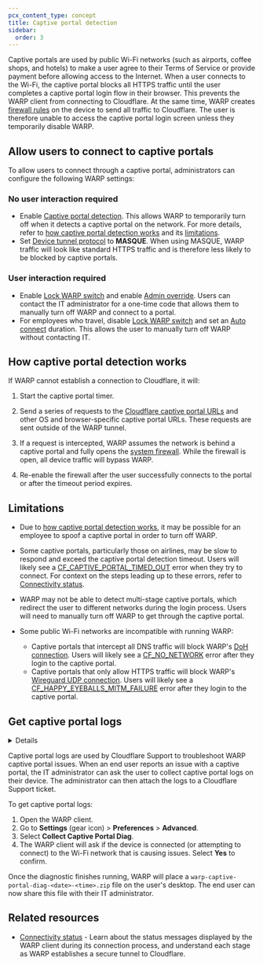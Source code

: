 ```yaml
---
pcx_content_type: concept
title: Captive portal detection
sidebar:
  order: 3
---
```



Captive portals are used by public Wi-Fi networks (such as airports, coffee shops, and hotels) to make a user agree to their Terms of Service or provide payment before allowing access to the Internet. When a user connects to the Wi-Fi, the captive portal blocks all HTTPS traffic until the user completes a captive portal login flow in their browser. This prevents the WARP client from connecting to Cloudflare. At the same time, WARP creates [firewall rules](/cloudflare-one/connections/connect-devices/warp/configure-warp/route-traffic/warp-architecture/#ip-traffic) on the device to send all traffic to Cloudflare. The user is therefore unable to access the captive portal login screen unless they temporarily disable WARP.

## Allow users to connect to captive portals

To allow users to connect through a captive portal, administrators can configure the following WARP settings:

### No user interaction required

- Enable [Captive portal detection](/cloudflare-one/connections/connect-devices/warp/configure-warp/warp-settings/#captive-portal-detection). This allows WARP to temporarily turn off when it detects a captive portal on the network. For more details, refer to [how captive portal detection works](#how-captive-portal-detection-works) and its [limitations](#limitations).
- Set [Device tunnel protocol](/cloudflare-one/connections/connect-devices/warp/configure-warp/warp-settings/#device-tunnel-protocol) to **MASQUE**. When using MASQUE, WARP traffic will look like standard HTTPS traffic and is therefore less likely to be blocked by captive portals.

### User interaction required

- Enable [Lock WARP switch](/cloudflare-one/connections/connect-devices/warp/configure-warp/warp-settings/#lock-warp-switch) and enable [Admin override](/cloudflare-one/connections/connect-devices/warp/configure-warp/warp-settings/#admin-override). Users can contact the IT administrator for a one-time code that allows them to manually turn off WARP and connect to a portal.
- For employees who travel, disable [Lock WARP switch](/cloudflare-one/connections/connect-devices/warp/configure-warp/warp-settings/#lock-warp-switch) and set an [Auto connect](/cloudflare-one/connections/connect-devices/warp/configure-warp/warp-settings/#auto-connect) duration. This allows the user to manually turn off WARP without contacting IT.

## How captive portal detection works

If WARP cannot establish a connection to Cloudflare, it will:

1. Start the captive portal timer.

2. Send a series of requests to the [Cloudflare captive portal URLs](/cloudflare-one/connections/connect-devices/warp/deployment/firewall/#captive-portal) and other OS and browser-specific captive portal URLs. These requests are sent outside of the WARP tunnel.

3. If a request is intercepted, WARP assumes the network is behind a captive portal and fully opens the [system firewall](/cloudflare-one/connections/connect-devices/warp/configure-warp/route-traffic/warp-architecture/#ip-traffic). While the firewall is open, all device traffic will bypass WARP.

4. Re-enable the firewall after the user successfully connects to the portal or after the timeout period expires.

## Limitations

- Due to [how captive portal detection works](#how-captive-portal-detection-works), it may be possible for an employee to spoof a captive portal in order to turn off WARP.
- Some captive portals, particularly those on airlines, may be slow to respond and exceed the captive portal detection timeout. Users will likely see a [CF_CAPTIVE_PORTAL_TIMED_OUT](/cloudflare-one/connections/connect-devices/warp/troubleshooting/client-errors/#cf_captive_portal_timed_out) error when they try to connect. For context on the steps leading up to these errors, refer to [Connectivity status](/cloudflare-one/connections/connect-devices/warp/troubleshooting/connectivity-status/).
- WARP may not be able to detect multi-stage captive portals, which redirect the user to different networks during the login process. Users will need to manually turn off WARP to get through the captive portal.
- Some public Wi-Fi networks are incompatible with running WARP:

  - Captive portals that intercept all DNS traffic will block WARP's [DoH connection](/cloudflare-one/connections/connect-devices/warp/configure-warp/route-traffic/warp-architecture/#overview). Users will likely see a [CF_NO_NETWORK](/cloudflare-one/connections/connect-devices/warp/troubleshooting/client-errors/#cf_no_network) error after they login to the captive portal.
  - Captive portals that only allow HTTPS traffic will block WARP's [Wireguard UDP connection](/cloudflare-one/connections/connect-devices/warp/configure-warp/route-traffic/warp-architecture/#overview). Users will likely see a [CF_HAPPY_EYEBALLS_MITM_FAILURE](/cloudflare-one/connections/connect-devices/warp/troubleshooting/client-errors/#cf_happy_eyeballs_mitm_failure) error after they login to the captive portal.

## Get captive portal logs <Badge text="Beta" variant="note" />

<Details header="Feature availability">

| [WARP modes](/cloudflare-one/connections/connect-devices/warp/configure-warp/warp-modes/) | [Zero Trust plans](https://www.cloudflare.com/teams-pricing/) |
| ----------------------------------------------------------------------------------------- | ------------------------------------------------------------- |
| All modes                                                                                 | All plans                                                     |

| System   | Availability | Minimum WARP version |
| -------- | ------------ | -------------------- |
| Windows  | ✅           | 2025.4.589.1         |
| macOS    | ✅           | 2025.4.589.1         |
| Linux    | ❌           |                      |
| iOS      | ❌           |                      |
| Android  | ❌           |                      |
| ChromeOS | ❌           |                      |

</Details>

Captive portal logs are used by Cloudflare Support to troubleshoot WARP captive portal issues. When an end user reports an issue with a captive portal, the IT administrator can ask the user to collect captive portal logs on their device. The administrator can then attach the logs to a Cloudflare Support ticket.

To get captive portal logs:

1. Open the WARP client.
2. Go to **Settings** (gear icon) > **Preferences** > **Advanced**.
3. Select **Collect Captive Portal Diag**.
4. The WARP client will ask if the device is connected (or attempting to connect) to the Wi-Fi network that is causing issues. Select **Yes** to confirm.

Once the diagnostic finishes running, WARP will place a `warp-captive-portal-diag-<date>-<time>.zip` file on the user's desktop. The end user can now share this file with their IT administrator.

## Related resources

- [Connectivity status](/cloudflare-one/connections/connect-devices/warp/troubleshooting/connectivity-status/) - Learn about the status messages displayed by the WARP client during its connection process, and understand each stage as WARP establishes a secure tunnel to Cloudflare.
